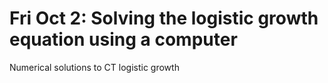 # Fri Oct 2: Solving the logistic growth equation using a computer

Numerical solutions to CT logistic growth
